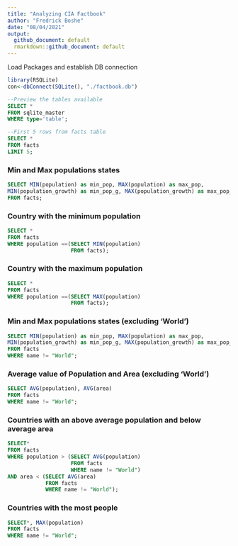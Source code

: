 ```yaml
---
title: "Analyzing CIA Factbook"
author: "Fredrick Boshe"
date: "08/04/2021"
output:
  github_document: default
  rmarkdown::github_document: default
---
```


Load Packages and establish DB connection
```r

library(RSQLite)
con<-dbConnect(SQLite(), "./factbook.db")

```


```sql
--Preview the tables available
SELECT *
FROM sqlite_master
WHERE type='table';
```

```sql
--First 5 rows from facts table
SELECT *
FROM facts
LIMIT 5;
```

###  **Min and Max populations states**
```sql
SELECT MIN(population) as min_pop, MAX(population) as max_pop,
MIN(population_growth) as min_pop_g, MAX(population_growth) as max_pop_g
FROM facts;
```

###  **Country with the minimum population**
```sql
SELECT *
FROM facts
WHERE population ==(SELECT MIN(population)
                    FROM facts);
```

###  **Country with the maximum population**
```sql
SELECT *
FROM facts
WHERE population ==(SELECT MAX(population)
                    FROM facts);
```

###  **Min and Max populations states (excluding 'World')**
```sql
SELECT MIN(population) as min_pop, MAX(population) as max_pop,
MIN(population_growth) as min_pop_g, MAX(population_growth) as max_pop_g
FROM facts
WHERE name != "World";
```

### **Average value of Population and Area (excluding 'World')**
```sql
SELECT AVG(population), AVG(area)
FROM facts
WHERE name != "World";
```

###  **Countries with an above average population and below average area**
```sql
SELECT*
FROM facts
WHERE population > (SELECT AVG(population)
                    FROM facts
                    WHERE name != "World")
AND area < (SELECT AVG(area)
            FROM facts
            WHERE name != "World");
```

###  **Countries with the most people**
```sql
SELECT*, MAX(population)
FROM facts
WHERE name != "World";
```



